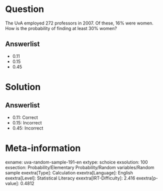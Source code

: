Question
========

The UvA employed 272 professors in 2007. Of these, 16% were women. How is the probability of finding at least 30% women?

Answerlist
----------

* 0.11
* 0.15
* 0.45

Solution
========

Answerlist
----------

* 0.11: Correct
* 0.15: Incorrect
* 0.45: Incorrect

Meta-information
================
exname: uva-random-sample-191-en
extype: schoice
exsolution: 100
exsection: Probability/Elementary Probability/Random variables/Random sample
exextra[Type]: Calculation
exextra[Language]: English
exextra[Level]: Statistical Literacy
exextra[IRT-Difficulty]: 2.416
exextra[p-value]: 0.4812
